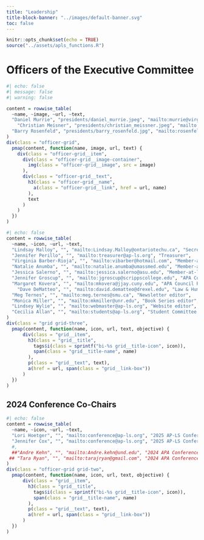 ```yaml
---
title: "Leadership"
title-block-banner: "../images/default-banner.svg"
toc: false
---
```


```r
knitr::opts_chunk$set(echo = TRUE)
source("../assets/apls_functions.R")
```

# Officers of the Executive Committee
```r
#| echo: false
#| message: false
#| warning: false

content = rowwise_table(
  ~name, ~image, ~url, ~text,
  "Daniel Murrie", "presidents/daniel_murrie.jpeg", "mailto:murrie@virginia.edu", "President",
    "Christian Meisner", "presidents/christian_meissner.jpeg", "mailto:cameissn@iastate.edu", "President Elect",
  "Barry Rosenfeld", "presidents/barry_rosenfeld.jpg", "mailto:rosenfeld@fordham.edu", "Past President"
)
div(class = "officer-grid",
  pmap(content, function(name, image, url, text) {
    div(class = "officer-grid__item",
      div(class = "officer-grid__image-container",
        img(class = "officer-grid__image", src = image)
      ),
      div(class = "officer-grid__text",
        h3(class = "officer-grid__name",
          a(class = "officer-grid__link", href = url, name)
        ),
        text
      )
    )
  })
)
```



::: vspace
:::

```r
#| echo: false
content = rowwise_table(
  ~name, ~icon, ~url, ~text,
  "Lindsay Malloy", "", "mailto:Lindsay.Malloy@ontariotechu.ca", "Secretary",
  "Jennifer Perillo", "", "mailto:treasurer@ap-ls.org", "Treasurer",
  "Virginia Barber-Rioja", "", "mailto:vibarber@hotmail.com", "Member-at-large",
  "Natalie Anumba", "", "mailto:natalie.anumba@umassmed.edu", "Member-at-large",
  "Jessica Salerno", "", "mailto:jessica.salerno@asu.edu", "Member-at-large",
  "Jennifer Groscup", "", "mailto:jgroscup@scrippscollege.edu", "APA Council Representative",
  "Margaret Kovera", "", "mailto:mkovera@jjay.cuny.edu", "APA Council Representative",
  	"Dave DeMatteo", "", "mailto:david.dematteo@drexel.edu", "Law & Human Behavior editor",
  "Meg Ternes", "", "mailto:meg.ternes@smu.ca", "Newsletter editor",
  "Monica Miller", "", "mailto:mkmiller@unr.edu", "Book Series editor",
  "Lindsey Wylie", "", "mailto:webmaster@ap-ls.org", "Website editor",
  "Cecilia Allan", "", "mailto:students@ap-ls.org", "Student Committee Chair"
)
div(class = "grid grid-three",
  pmap(content, function(name, icon, url, text, objective) {
      div(class = "grid__item",
        h3(class = "grid__title",
          tags$i(class = sprintf("bi-%s grid__title-icon", icon)),
          span(class = "grid__title-name", name)
        ),
        p(class = "grid__text", text),
        a(href = url, span(class = "grid__link-box"))
      )
  })
)
```

## 2024 Conference Co-Chairs

```r
#| echo: false
content = rowwise_table(
  ~name, ~icon, ~url, ~text,
  "Lori Hoetger", "", "mailto:conference@ap-ls.org", "2025 AP-LS Conference",
  "Jennifer Cox", "", "mailto:conference@ap-ls.org", "2025 AP-LS Conference"
  #,
  ##"Andre Kehn", "", "mailto:Andre.kehn@und.edu", "2024 APA Conference ",
 ## "Tara Ryan", "", "mailto:tarajryan@gmail.com", "2024 APA Conference"
)
div(class = "officer-grid grid-two",
  pmap(content, function(name, icon, url, text, objective) {
      div(class = "grid__item",
        h3(class = "grid__title",
          tags$i(class = sprintf("bi-%s grid__title-icon", icon)),
          span(class = "grid__title-name", name)
        ),
        p(class = "grid__text", text),
        a(href = url, span(class = "grid__link-box"))
      )
  })
)
```

